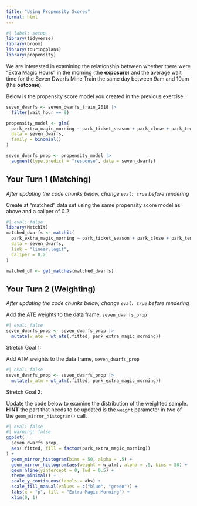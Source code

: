 ```yaml
---
title: "Using Propensity Scores"
format: html
---
```



```r
#| label: setup
library(tidyverse)
library(broom)
library(touringplans)
library(propensity)
```

We are interested in examining the relationship between whether there were "Extra Magic Hours" in the morning (the **exposure**) and the average wait time for the Seven Dwarfs Mine Train the same day between 9am and 10am (the **outcome**).

Below is the propensity score model you created in the previous exercise.

```r
seven_dwarfs <- seven_dwarfs_train_2018 |>
  filter(wait_hour == 9)

propensity_model <- glm(
  park_extra_magic_morning ~ park_ticket_season + park_close + park_temperature_high,
  data = seven_dwarfs,
  family = binomial()
)

seven_dwarfs_prop <- propensity_model |>
  augment(type.predict = "response", data = seven_dwarfs)
```

## Your Turn 1 (Matching)

*After updating the code chunks below, change `eval: true` before rendering*

Create at "matched" data set using the same propensity score model as above and a caliper of 0.2.

```r
#| eval: false
library(MatchIt)
matched_dwarfs <- matchit(
  park_extra_magic_morning ~ park_ticket_season + park_close + park_temperature_high,
  data = seven_dwarfs,
  link = "linear.logit",
  caliper = 0.2
)

matched_df <- get_matches(matched_dwarfs)
```

## Your Turn 2 (Weighting)

*After updating the code chunks below, change `eval: true` before rendering*

Add the ATE weights to the data frame, `seven_dwarfs_prop`

```r
#| eval: false
seven_dwarfs_prop <- seven_dwarfs_prop |>
  mutate(w_ate = wt_ate(.fitted, park_extra_magic_morning))
```


Stretch Goal 1: 

Add ATM weights to the data frame, `seven_dwarfs_prop`

```r
#| eval: false
seven_dwarfs_prop <- seven_dwarfs_prop |>
  mutate(w_atm = wt_atm(.fitted, park_extra_magic_morning))
```

Stretch Goal 2: 

Update the code below to examine the distribution of the weighted sample. **HINT** the part that needs to be updated is the `weight` parameter in two of the `geom_mirror_histogram()` call.


```r
#| eval: false
#| warning: false
ggplot(
  seven_dwarfs_prop, 
  aes(.fitted, fill = factor(park_extra_magic_morning))
) +
  geom_mirror_histogram(bins = 50, alpha = .5) +
  geom_mirror_histogram(aes(weight = w_atm), alpha = .5, bins = 50) +
  geom_hline(yintercept = 0, lwd = 0.5) +
  theme_minimal() +
  scale_y_continuous(labels = abs) +
  scale_fill_manual(values = c("blue", "green")) +
  labs(x = "p", fill = "Extra Magic Morning") +
  xlim(0, 1) 
```
